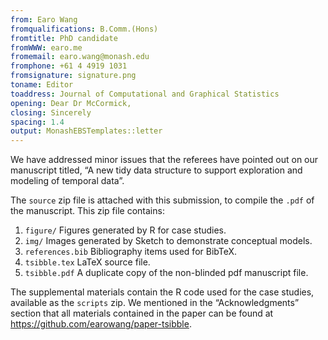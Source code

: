 ```yaml
---
from: Earo Wang
fromqualifications: B.Comm.(Hons)
fromtitle: PhD candidate
fromWWW: earo.me
fromemail: earo.wang@monash.edu
fromphone: +61 4 4919 1031
fromsignature: signature.png
toname: Editor
toaddress: Journal of Computational and Graphical Statistics
opening: Dear Dr McCormick,
closing: Sincerely
spacing: 1.4
output: MonashEBSTemplates::letter
---
```


We have addressed minor issues that the referees have pointed out on our manuscript titled, "A new tidy data structure to support exploration and modeling of temporal data".

The `source` zip file is attached with this submission, to compile the `.pdf` of the manuscript. This zip file contains:

1. `figure/` Figures generated by R for case studies.
2. `img/` Images generated by Sketch to demonstrate conceptual models.
3. `references.bib` Bibliography items used for BibTeX.
4. `tsibble.tex` LaTeX source file.
5. `tsibble.pdf` A duplicate copy of the non-blinded pdf manuscript file.

The supplemental materials contain the R code used for the case studies, available as the `scripts` zip. We mentioned in the "Acknowledgments" section that all materials contained in the paper can be found at <https://github.com/earowang/paper-tsibble>.
